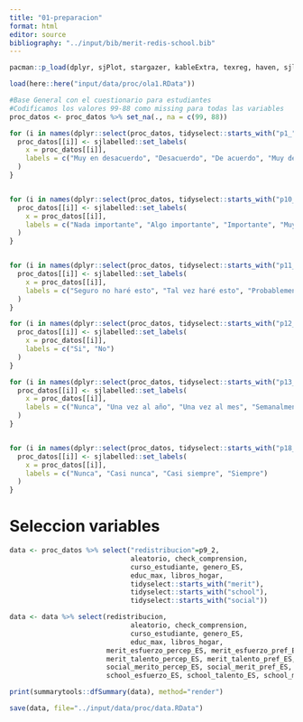 ```yaml
---
title: "01-preparacion"
format: html
editor: source
bibliography: "../input/bib/merit-redis-school.bib"
---
```


```r
pacman::p_load(dplyr, sjPlot, stargazer, kableExtra, texreg, haven, sjlabelled, ggplot2, summarytools, ggtext, ggpubr, hrbrthemes, tidyr, stringr)

load(here::here("input/data/proc/ola1.RData"))
```

```r
#Base General con el cuestionario para estudiantes
#Codificamos los valores 99-88 como missing para todas las variables
proc_datos <- proc_datos %>% set_na(., na = c(99, 88))

for (i in names(dplyr::select(proc_datos, tidyselect::starts_with("p1_"), starts_with("p2_"), starts_with("p8_"), starts_with("p9_"), starts_with("p17_")))) {
  proc_datos[[i]] <- sjlabelled::set_labels(
    x = proc_datos[[i]],
    labels = c("Muy en desacuerdo", "Desacuerdo", "De acuerdo", "Muy de acuerdo")
  )
}


for (i in names(dplyr::select(proc_datos, tidyselect::starts_with("p10_")))) {
  proc_datos[[i]] <- sjlabelled::set_labels(
    x = proc_datos[[i]],
    labels = c("Nada importante", "Algo importante", "Importante", "Muy importante")
  )
}


for (i in names(dplyr::select(proc_datos, tidyselect::starts_with("p11_")))) {
  proc_datos[[i]] <- sjlabelled::set_labels(
    x = proc_datos[[i]],
    labels = c("Seguro no haré esto", "Tal vez haré esto", "Probablemente haré esto", "Seguro haré esto")
  )
}

for (i in names(dplyr::select(proc_datos, tidyselect::starts_with("p12_")))) {
  proc_datos[[i]] <- sjlabelled::set_labels(
    x = proc_datos[[i]],
    labels = c("Si", "No")
  )
}

for (i in names(dplyr::select(proc_datos, tidyselect::starts_with("p13_")))) {
  proc_datos[[i]] <- sjlabelled::set_labels(
    x = proc_datos[[i]],
    labels = c("Nunca", "Una vez al año", "Una vez al mes", "Semanalmente", "Todos los días")
  )
}


for (i in names(dplyr::select(proc_datos, tidyselect::starts_with("p18_")))) {
  proc_datos[[i]] <- sjlabelled::set_labels(
    x = proc_datos[[i]],
    labels = c("Nunca", "Casi nunca", "Casi siempre", "Siempre")
  )
}

```

# Seleccion variables

```r
data <- proc_datos %>% select("redistribucion"=p9_2,
                              aleatorio, check_comprension, 
                              curso_estudiante, genero_ES,
                              educ_max, libros_hogar,
                              tidyselect::starts_with("merit"), 
                              tidyselect::starts_with("school"), 
                              tidyselect::starts_with("social"))

data <- data %>% select(redistribucion,
                              aleatorio, check_comprension, 
                              curso_estudiante, genero_ES,
                              educ_max, libros_hogar, 
                        merit_esfuerzo_percep_ES, merit_esfuerzo_pref_ES, 
                        merit_talento_percep_ES, merit_talento_pref_ES,
                        social_merito_percep_ES, social_merit_pref_ES,
                        school_esfuerzo_ES, school_talento_ES, school_merito_ES)
```

```r
print(summarytools::dfSummary(data), method="render")
```

```r
save(data, file="../input/data/proc/data.RData")
```

